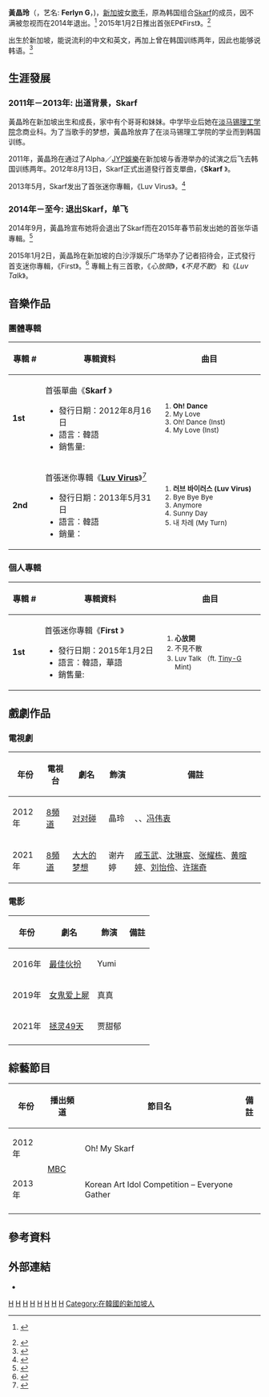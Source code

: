 {{藝人
| 姓名 = 黃晶玲
| 類型 = 女歌手
| 圖片尺寸 =
| 圖片=Rsz 5skarf in may 2013.jpg
| 圖片簡介 = 黃晶玲於2013年
| 本名 = 黃晶玲
| 英文名 = Ferlyn Wong
| 外文 = Ferlyn G
| 羅馬拼音 = Huang Jing Ling
| 國籍 = {{SIN}}
| 籍貫 = [[新加坡|新加坡]]
| 民族 = [[新加坡華人|華族]]
| 暱稱 = 
| 出生日期 = {{birth date and age|1992|2|1|}}
| 出生地點 = {{SIN}} 
| 職業 = [[歌手|歌手]]
| 教育程度 = [[淡马锡理工学院|淡马锡理工学院]]
| 語言 = [[英文|英文]]、[[中文|中文]]、[[韓文|韓文]]
| 音樂類型 = [[華語流行音樂|華語流行音樂]] <br> [[韓國流行音樂|韓國流行音樂]]
| 出道地點 = {{KOR}} ([[Skarf|Skarf]]) <br> {{SIN}} (個人)
| 出道日期 = {{start date and age|2012|8|7}}（Skarf）<br>{{start date and age|2015|1|2}} （個人）
| 出道作 = 專輯《First》
| 活躍年代 = 2012年至今
| 唱片公司 =
| 經紀公司 = Alpha Entertainment <BR> iGlobal Star
| 網站 = http://www.alphaent.com/
| 相關團體 = [[Skarf|Skarf]]
| award = 
}}

'''黃晶玲'''（{{lang-en|Ferlyn Wong}}，艺名: '''Ferlyn G'''，{{bd|1992年|2月1日|catIdx=H黃}})，[[新加坡|新加坡]]女[[歌手|歌手]]，原為韩国组合[[Skarf|Skarf]]的成员，因不满被忽视而在2014年退出。<ref name=ferlynDeparts>{{en icon}} {{cite website|url=http://blog.koreaboo.com/post/97679186268/ferlyn-departs-from-girl-group-skarf-to-become-the|title=FERLYN DEPARTS FROM GIRL GROUP SKARF TO BECOME THE LEADER OF AN UPCOMING K-POP GROUP|publisher=Korea Boo|accessdate=2014年10月14日|date=2014-09-16|archive-url=https://web.archive.org/web/20141017202338/http://blog.koreaboo.com/post/97679186268/ferlyn-departs-from-girl-group-skarf-to-become-the|archive-date=2014年10月17日|dead-url=yes}}</ref> 2015年1月2日推出首张EP《First》。<ref name=>{{cite website|url=http://xin.msn.com/zh-sg/tv/story/ferlyn%E9%BB%84%E6%99%B6%E7%8E%B2%E9%81%AD%E5%BF%BD%E8%A7%86%E9%80%80%E5%9B%A2skarf-%E6%9D%8E%E4%BC%9F%E8%8F%98%E5%8A%9B%E6%8C%BA%E5%8D%95%E9%A3%9E/ar-BBhsL4l|title=FFerlyn黄晶玲遭忽视退团SKarf 李伟菘力挺单飞|publisher=Xin Msn|accessdate=2015年2月26日|date=2015年1月3日|archive-url=https://web.archive.org/web/20150226192125/http://xin.msn.com/zh-sg/tv/story/ferlyn%E9%BB%84%E6%99%B6%E7%8E%B2%E9%81%AD%E5%BF%BD%E8%A7%86%E9%80%80%E5%9B%A2skarf-%E6%9D%8E%E4%BC%9F%E8%8F%98%E5%8A%9B%E6%8C%BA%E5%8D%95%E9%A3%9E/ar-BBhsL4l|archive-date=2015年2月26日|dead-url=yes}}</ref>

出生於新加坡，能说流利的中文和英文，再加上曾在韩国训练两年，因此也能够说韩语。<ref>{{en icon}}{{cite news|last=|first=|title=JYP/ Alpha 2010 audition results|url=http://seoulrhythms.com/2011/04/15/jyp-alpha-2010-audition-results/|accessdate=2014年10月14日|newspaper=SEOUL RHYTHMS|date=2011年4月15日|archive-date=2019年4月2日|archive-url=https://web.archive.org/web/20190402011145/http://seoulrhythms.com/2011/04/15/jyp-alpha-2010-audition-results/|dead-url=no}}</ref>

== 生涯發展==
===2011年－2013年: 出道背景，Skarf===
{{main article|Skarf}}
黃晶玲在新加坡出生和成長，家中有个哥哥和妹妹。中学毕业后她在[[淡马锡理工学院|淡马锡理工学院]]念商业科。为了当歌手的梦想，黃晶玲放弃了在淡马锡理工学院的学业而到韩国训练。

2011年，黃晶玲在通过了Alpha／[[JYP娛樂|JYP娛樂]]在新加坡与香港举办的试演之后飞去韩国训练两年。2012年8月13日，Skarf正式出道發行首支單曲，《'''Skarf''' 》。

2013年5月，Skarf发出了首张迷你專輯，《Luv Virus》。<ref>{{cite website|url=http://www.allkpop.com/article/2013/06/skarf-practice-their-luv-virus-moves-in-new-choreography-video|title=Skarf practice their "Luv Virus" moves in new choreography video|publisher=allkpop|date=June 10, 2013|accessdate=13 October 2014|archive-date=2020-04-17|archive-url=https://web.archive.org/web/20200417191534/https://www.allkpop.com/article/2013/06/skarf-practice-their-luv-virus-moves-in-new-choreography-video|dead-url=no}}</ref>

===2014年－至今: 退出Skarf，单飞===
2014年9月，黃晶玲宣布她将会退出了Skarf而在2015年春节前发出她的首张华语專輯。<ref>{{cite website|url=http://www.tnp.sg/entertainment/ferlyn-leaves-k-pop-group-skarf|title=Ferlyn leaves K-pop group Skarf|publisher=The New Paper|date=September 16, 2014|accessdate=13 October 2014|archive-date=2014-10-18|archive-url=https://web.archive.org/web/20141018123612/http://www.tnp.sg/entertainment/ferlyn-leaves-k-pop-group-skarf|dead-url=yes}}</ref>

2015年1月2日，黃晶玲在新加坡的白沙浮娱乐广场举办了记者招待会，正式發行首支迷你專輯，《First》。<ref>{{cite website|url=http://www.meradio.sg/musicportal/musicFeatures/getting-to-know-the-real/1565118.html|title=Getting to know the real former SKarf member Ferlyn G|publisher=MeRadio|accessdate=February 16, 2015|archive-url=https://web.archive.org/web/20150218192805/http://www.meradio.sg/musicportal/musicFeatures/getting-to-know-the-real/1565118.html|archive-date=2015-02-18|dead-url=yes}}</ref> 專輯上有三首歌，《''心放開''》，《''不見不散''》 和《''Luv Talk''》。

==音樂作品==
===團體專輯===
{{main article|Skarf}}
{| class="wikitable" style="text-align:center"
!width="60px"| 專輯 #
!width="300px"| 專輯資料
!width="250px"| 曲目

|- bgcolor="#F0F8FF"
| '''1st'''
|align="left"| 首張單曲《'''Skarf''' 》 
* 發行日期：2012年8月16日
* 語言：韓語
* 銷售量:
|align="left" style="font-size: 85%;"|
# '''Oh! Dance''' 
# My Love
# Oh! Dance (Inst)
# My Love (Inst)

|- bgcolor="#F0F8FF"
| '''2nd'''
|align="left"| 首張迷你專輯《'''[[Luv_Virus|Luv Virus]]'''》<ref>{{cite web|title=SKARF(스카프) 1st Mini Album - LUV VIRUS M/V (Full Ver.)|url=http://www.youtube.com/watch?v=Oqf1uMYFjjE|publisher=YouTube|accessdate=31 May 2013|archive-date=2013-06-02|archive-url=https://web.archive.org/web/20130602132310/http://www.youtube.com/watch?v=Oqf1uMYFjjE&gl=US&hl=en|dead-url=no}}</ref>
* 發行日期：2013年5月31日
* 語言：韓語
* 銷量：
|align="left" style="font-size: 85%;"|
# '''러브 바이러스 (Luv Virus)'''
# Bye Bye Bye
# Anymore
# Sunny Day
# 내 차례 (My Turn)

|}

===個人專輯===
{| class="wikitable" style="text-align:center"
!width="60px"| 專輯 #
!width="300px"| 專輯資料
!width="250px"| 曲目

|- bgcolor="#F0F8FF"
| '''1st'''
|align="left"|首張迷你專輯《'''First''' 》 
* 發行日期：2015年1月2日
* 語言：韓語，華語
* 銷售量:
|align="left" style="font-size: 85%;"|
# '''心放開'''
# 不見不散
# Luv Talk （ft. [[Tiny-G|Tiny-G]] Mint)

|}

==戲劇作品==
===電視劇===
{| class="wikitable" style="font-size:90%"
! 年份
! 電視台
! 劇名
! 飾演
! 備註
|-
| 2012年 || [[新傳媒8頻道|8頻道]] || [[对对碰|对对碰]] || 晶玲 || {{link-en|姚玟隆|Yao Wenlong}}、{{link-en|钟琴(藝人)|Kym Ng|钟琴}}、[[冯伟衷|冯伟衷]] ||
|-
| 2021年 || [[新傳媒8頻道|8頻道]] || [[大大的梦想|大大的梦想]] || 谢卉婷 || [[戚玉武|戚玉武]]、[[沈琳宸|沈琳宸]]、[[张耀栋|张耀栋]]、[[黄暄婷|黄暄婷]]、[[刘怡伶|刘怡伶]]、[[许瑞奇|许瑞奇]]
|}

===電影===
{| class="wikitable" style="font-size:90%"
! 年份
! 劇名
! 飾演
! 備註
|-
| 2016年 || [[最佳伙扮|最佳伙扮]] || Yumi ||
|-
| 2019年 || [[女鬼爱上屍|女鬼爱上屍]] || 真真 ||
|-
| 2021年 || [[拯灵49天|拯灵49天]] || 贾甜郁 ||
|-
|}

== 綜藝節目 ==
{| class="wikitable" style="font-size:90%"
! 年份
! 播出頻道
! 節目名
! 備註
|-
|2012年|| rowspan=2| [[文化廣播_(韓國)|MBC]] || Oh! My Skarf ||
|-
|2013年 || Korean Art Idol Competition – Everyone Gather || 
|-
|}

== 參考資料 ==
{{reflist}}

==外部連結==
*{{Instagram|ferlyngofficial|Ferlyn (黃晶玲)}}

[[Category:韓國女歌手|H]]
[[Category:韓國流行音樂歌手|H]]
[[Category:韓語流行音樂歌手|H]]
[[Category:韓國節奏藍調歌手|H]]
[[Category:華語流行音樂歌手|H]]
[[Category:新加坡女歌手|H]]
[[Category:新加坡填詞人|H]]
[[Category:黃姓|H]]
[[Category:在韓國的新加坡人|Category:在韓國的新加坡人]]